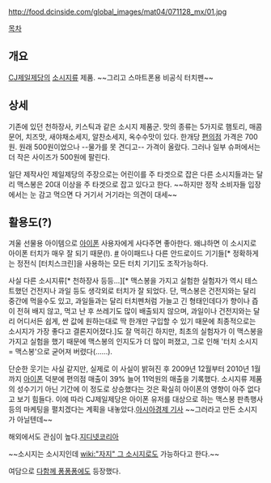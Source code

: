 http://food.dcinside.com/global_images/mat04/071128_mx/01.jpg

[[목차]]
== 개요 ==
[[CJ제일제당]]의 [[소시지]]류 제품. ~~그리고 스마트폰용 비공식 터치펜~~

== 상세 ==
기존에 있던 천하장사, 키스틱과 같은 소시지 제품군. 맛의 종류는 5가지로 햄토리, 매콤 문어, 치즈맛, 새야채소세지, 알찬소세지, 옥수수맛이 있다. 한개당 [[편의점]] 가격은 700원. 원래 500원이었으나 --물가를 못 견디고-- 가격이 올랐다. 그러나 일부 슈퍼에서는 더 작은 사이즈가 500원에 팔린다.

일단 제작사인 제일제당의 주장으로는 어린이를 주 타겟으로 잡은 다른 소시지들과는 달리 맥스봉은 20대 이상을 주 타겟으로 잡고 있다고 한다. ~~하지만 정작 소비자들 입장에서는 눈 감고 먹으면 다 거기서 거기라는 의견이 대세~~

== 활용도(?) == 
겨울 선물용 아이템으로 [[아이폰]] 사용자에게 사다주면 좋아한다. 왜냐하면 이 소시지로 아이폰 터치가 매우 잘 되기 때문(!). [http://pds16.egloos.com/pds/201002/10/44/a0001544_4b72506baeac1.png #] 아이패드나 다른 안드로이드 기기들[* 정확하게는 정전식 [터치스크린]을 사용하는 모든 터치 기기]도 조작가능하다.

사실 다른 소시지류[* 천하장사 등등...][* 맥스봉을 가지고 실험한 실험자가 역시 테스트했던 건전지나 과일 등도 생각외로 터치가 잘 되었다. 단, 맥스봉은 건전지와는 달리 중간에 먹을수도 있고, 과일들과는 달리 터치펜처럼 가늘고 긴 형태인데다가 향이나 즙이 전혀 배지 않고, 먹고 난 후 쓰레기도 많이 배출되지 않으며, 과일이나 건전지와는 달리 어디서든 쉽게, 싼 값에 원하는대로 딱 한개만 구입할 수 있기 때문에 최종적으로는 소시지가 가장 좋다고 결론지어졌다.]도 잘 먹히긴 하지만, 최초의 실험자가 이 맥스봉을 가지고 실험을 했기 때문에 맥스봉의 인지도가 더 많이 퍼졌고, 그로 인해 '터치 소시지 = 맥스봉'으로 굳어져 버렸다(……).

단순한 웃기는 사실 같지만, 실제로 이 사실이 밝혀진 후 2009년 12월부터 2010년 1월까지 [[아이폰]] 덕분에 편의점 매출이 39% 늘어 11억원의 매출을 기록했다. 소시지류 제품의 성수기기 아닌 기간에 이 정도로 상승했다는 것은 확실히 아이폰의 영향이 아주 없다고 보기 힘들다. 이에 따라 CJ제일제당은 아이폰 유저를 대상으로 하는 맥스봉 판촉행사 등의 마케팅을 펼치겠다는 계획을 내놓았다.[http://www.asiae.co.kr/news/view.htm?idxno=2010020909100027788 아시아경제 기사] ~~그러라고 만든 소시지가 아닐텐데~~

해외에서도 관심이 높다.[http://www.zdnet.co.kr/Contents/2010/02/12/zdnet20100212163345.htm 지디넷코리아]

~~소시지는 소시지인데 [[wiki:"자지" 그 소시지]]로도 가능하다고 한다.~~

여담으로 [[다함께 퐁퐁퐁]]에도 등장했다.
